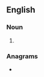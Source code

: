 ==English==

===Noun===
{{head|en|noun plural form}}

# {{plural of|air cadet|lang=en}}

===Anagrams===
* {{anagrams|en|radicates}}